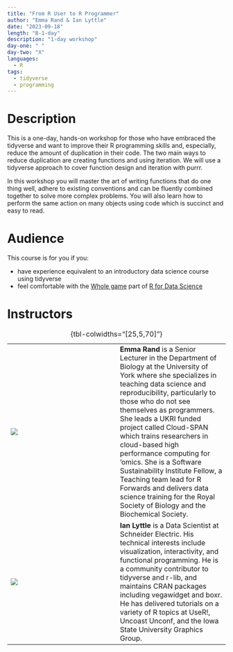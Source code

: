 ```yaml
---
title: "From R User to R Programmer"
author: "Emma Rand & Ian Lyttle"
date: "2023-09-18"
length: "B-1-day"
description: "1-day workshop"
day-one: " "
day-two: "X"
languages:
  - R
tags:
  - tidyverse
  - programming
---
```


# Description

This is a one-day, hands-on workshop for those who have embraced the tidyverse and want to improve their R programming skills and, especially, reduce the amount of duplication in their code.
The two main ways to reduce duplication are creating functions and using iteration.
We will use a tidyverse approach to cover function design and iteration with purrr.

In this workshop you will master the art of writing functions that do one thing well, adhere to existing conventions and can be fluently combined together to solve more complex problems.
You will also learn how to perform the same action on many objects using code which is succinct and easy to read.

# Audience

This course is for you if you:

-   have experience equivalent to an introductory data science course using tidyverse
-   feel comfortable with the [Whole game](https://r4ds.hadley.nz/whole-game.html) part of [R for Data Science](https://r4ds.hadley.nz/)

# Instructors

|                      |     |                                                                                                                                                                                                                                                                                                                                                                                                                                                                                                                                                        |
|------------------|------------------|------------------------------------|
| ![](emma-rand.jpg)   |     | **Emma Rand** is a Senior Lecturer in the Department of Biology at the University of York where she specializes in teaching data science and reproducibility, particularly to those who do not see themselves as programmers. She leads a UKRI funded project called Cloud-SPAN which trains researchers in cloud-based high performance computing for 'omics. She is a Software Sustainability Institute Fellow, a Teaching team lead for R Forwards and delivers data science training for the Royal Society of Biology and the Biochemical Society. |
| ![](ian-lyttle.jpeg) |     | **Ian Lyttle** is a Data Scientist at Schneider Electric. His technical interests include visualization, interactivity, and functional programming. He is a community contributor to tidyverse and r-lib, and maintains CRAN packages including vegawidget and boxr. He has delivered tutorials on a variety of R topics at UseR!, Uncoast Unconf, and the Iowa State University Graphics Group.                                                                                                                                                       |

: {tbl-colwidths="\[25,5,70\]"}

